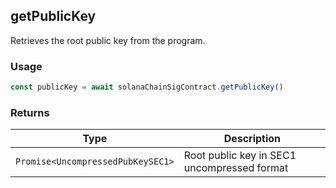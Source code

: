 ## getPublicKey

Retrieves the root public key from the program.

### Usage

```ts
const publicKey = await solanaChainSigContract.getPublicKey()
```

### Returns

| Type                              | Description                                 |
| --------------------------------- | ------------------------------------------- |
| `Promise<UncompressedPubKeySEC1>` | Root public key in SEC1 uncompressed format |